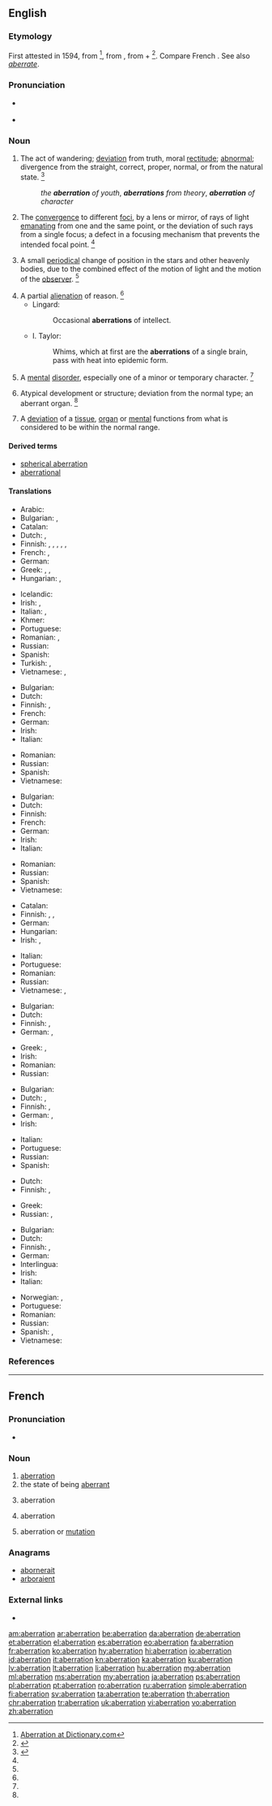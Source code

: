 ==English==
{{wikipedia}}

===Etymology===
First attested in 1594, from {{etyl|la|en}} {{m|la|aberrātiō||relief, diversion}} <ref>[http://dictionary.reference.com/browse/aberration Aberration at Dictionary.com]</ref>, from {{m|la|aberrō||wander away, go astray}}, from {{term|ab||away|lang=la}} + {{m|la|errō||wander}}<ref>{{R:CDOE|page=2}}</ref>. Compare French {{term|aberration|lang=fr}}. See also ''[[aberrate]]''.

===Pronunciation===
* {{a|US}} {{IPA|/ˌæb.əˈreɪ.ʃn̩/|lang=en}}
* {{audio|en-us-aberration.ogg|Audio (US)|lang=en}}

===Noun===
{{en-noun}}

# The act of wandering; [[deviation]] from truth, moral [[rectitude]]; [[abnormal]]; divergence from the straight, correct, proper, normal, or from the natural state. {{defdate|Late 16<sup>th</sup> century.}}<ref name=SOED>{{R:SOED5|page=4}}</ref>
#: ''the '''aberration''' of youth'', '''''aberrations''' from theory'',  '''''aberration''' of character''
# {{context|optics|lang=en}} The [[convergence]] to different [[focus|foci]], by a lens or mirror, of rays of light [[emanating]] from one and the same point, or the deviation of such rays from a single focus; a defect in a focusing mechanism that prevents the intended focal point. {{defdate|Mid 18<sup>th</sup> century.}}<ref name=SOED/>
# {{context|astronomy|lang=en}} A small [[periodical]] change of position in the stars and other heavenly bodies, due to the combined effect of the motion of light and the motion of the [[observer]]. {{defdate|Mid 18<sup>th</sup> century.}}<ref name=SOED/>
# A partial [[alienation]] of reason. {{defdate|Early 19<sup>th</sup> century.}}<ref name=SOED/>
#* Lingard:
#*: Occasional '''aberrations''' of intellect.
#* I. Taylor:
#*: Whims, which at first are the '''aberrations''' of a single brain, pass with heat into epidemic form.
# A [[mental]] [[disorder]], especially one of a minor or temporary character. {{defdate|Early 19<sup>th</sup> century.}}<ref name=SOED/>
# {{context|zoology|botany|lang=en}} Atypical development or structure; deviation from the normal type; an aberrant organ. {{defdate|Mid 19<sup>th</sup> century.}}<ref name=SOED/>
# {{context|medicine|lang=fi}} A [[deviation]] of a [[tissue]], [[organ]] or [[mental]] functions from what is considered to be within the normal range.

====Derived terms====
* [[spherical aberration]]
* [[aberrational]]

====Translations====
{{trans-top|act of wandering or deviation; abnormality}}
* Arabic: {{t-needed|ar}}
* Bulgarian: {{t+|bg|отклоняване|sc=Cyrl}}, {{t+|bg|отклонение|sc=Cyrl}}
* Catalan: {{t|ca|aberració|f}}
* Dutch: {{t+|nl|aberratie}}, {{t+|nl|afwijking}}
* Finnish: {{t|fi|poikkeama}}, {{t+|fi|poikkeavuus}}, {{t|fi|eksyminen}}, {{t+|fi|hairahdus}}, {{t|fi|harhautuminen}}, {{t+|fi|säännöttömyys}}
* French: {{t+|fr|anomalie|f}}, {{t+|fr|anormalité|f}}
* German: {{t+|de|Aberration|f}}
* Greek: {{t+|el|παρέκκλιση|f|sc=Grek}}, {{t+|el|εκτροπή|f|sc=Grek}}, {{t+|el|λοξοδρόμηση|f|sc=Grek}}
* Hungarian: {{t+|hu|tévelygés}}, {{t|hu|tévút}}
{{trans-mid}}
* Icelandic: {{t-needed|is}}
* Irish: {{t|ga|seachrán|m}}, {{t|ga|iomrall|m}}
* Italian: {{t+|it|aberrazione|f}}, {{t+|it|deviazione|f}}
* Khmer: {{t|km|ការភ្លាត់ភ្លាំង|tr=kaa ploat pleang|sc=Khmr}}
* Portuguese: {{t+|pt|aberração|f}}
* Romanian: {{t+|ro|deviere|f}}, {{t+|ro|deviație|f}}
* Russian: {{t+|ru|отклонение|n|tr=otklonénije|sc=Cyrl}}
* Spanish: {{t+|es|aberración|f}}
* Turkish: {{t+|tr|sapma}}, {{t+|tr|sapkınlık}}
* Vietnamese: {{t-check|vi|([[sự]]) [[lầm lạc]]}}, {{t-check|vi|[[phút]] [[lầm lạc]]}}<!-- both look like SOPs, but unlink if they are not -->
{{trans-bottom}}

{{trans-top|optics: convergence to different foci}}
* Bulgarian: {{t|bg|аберация|f|tr=aberácija|sc=Cyrl}}
* Dutch: {{t+|nl|aberratie|m}}
* Finnish: {{t|fi|poikkeama}}, {{t+|fi|aberraatio}}
* French: {{t+|fr|aberration|f}}
* German: {{t+|de|Aberration|f}}
* Irish: {{t|ga|iomrall|m}}
* Italian: {{t+|it|aberrazione|f}}
{{trans-mid}}
* Romanian: {{t+|ro|aberație|f|alt=aberaţie}}
* Russian: {{t+|ru|аберрация|f|tr=aberrácija|sc=Cyrl}}
* Spanish: {{t+|es|aberración|f}}
* Vietnamese: {{t+|vi|quang sai}}
{{trans-bottom}}

{{trans-top|astronomy: small periodical change of position of heavenly bodies}}
* Bulgarian: {{t|bg|аберация|f|tr=aberácija|sc=Cyrl}}
* Dutch: {{t+|nl|aberratie|m}}
* Finnish: {{t+|fi|aberraatio}}
* French: {{t+|fr|aberration|f}}
* German: {{t+|de|Aberration|f}}
* Irish: {{t|ga|iomrall|m}}
* Italian: {{t+|it|aberrazione|f}}
{{trans-mid}}
* Romanian: {{t+|ro|aberație|f|alt=aberaţie}}
* Russian: {{t+|ru|аберрация|f|tr=aberrácija|sc=Cyrl}}
* Spanish: {{t+|es|aberración|f}}
* Vietnamese: {{t|vi|tính sai}}
{{trans-bottom}}

{{trans-top|partial alienation of reason}}
* Catalan: {{t|ca|aberració|f}}
* Finnish: {{t|fi|ajatusvirhe}}, {{t+|fi|erehdys}}, {{t|fi|harhapolku}}
* German: {{t+|de|Aberration|f}}
* Hungarian: {{t+|hu|aberráció}}
* Irish: {{t|ga|seachrán|m}}, {{t|ga|iomrall|m}}
{{trans-mid}}
* Italian: {{t+|it|alienazione|f}}
* Portuguese: {{t+|pt|aberração|f}}
* Romanian: {{t+|ro|aberație|f}}
* Russian: {{t+|ru|заблуждение|n|tr=zabluždénije|sc=Cyrl}}
* Vietnamese: {{t-check|vi|[[sự]] [[kém]] [[trí khôn]]}} <!-- was "[[sự]] [[kém]] [[trí khôn]]" -->, {{t-check|vi|[[sự]] [[loạn trí]]}} <!-- was "sự [[loạn trí]]" - assuming [[WT:SOP]], remove [[ ]] if not -->
{{trans-bottom}}

{{trans-top|minor or temporary mental disorder}}
* Bulgarian: {{t+|bg|умопомрачение|sc=Cyrl}}
* Dutch: {{t+|nl|aberratie}}
* Finnish: {{t|fi|poikkeama}}, {{t+|fi|aberraatio}}
* German: {{t+|de|Aberration|f}}, {{t+|de|Abweichung|f}}
{{trans-mid}}
* Greek: {{t+|el|παρέκκλιση|f|sc=Grek}}, {{t+|el|εκκεντρικότητα|f|sc=Grek}}
* Irish: {{t|ga|saobhadh|m}}
* Romanian: {{t+|ro|deviere|f}}
* Russian: {{t+|ru|умопомрачение|n|tr=umopomračénije|sc=Cyrl}}
{{trans-bottom}}

{{trans-top|zoology, botany: atypical development or structure}}
* Bulgarian: {{t|bg|аберация|f|tr=aberácija|sc=Cyrl}}
* Dutch: {{t+|nl|aberratie|m}}, {{t|nl|afwijkend exemplaar|n}}
* Finnish: {{t|fi|harhamuunnos}}, {{t+|fi|aberraatio}}
* German: {{t+|de|Aberration|f}}, {{t+|de|Abweichung|f}}
* Irish: {{t|ga|iomrall|m}}
{{trans-mid}}
* Italian: {{t+|it|aberrazione|f}}
* Portuguese: {{t+|pt|aberração|f}}
* Russian: {{t+|ru|аберрация|f|tr=aberrácija|sc=Cyrl}}
* Spanish: {{t+|es|aberración|f}}
{{trans-bottom}}

{{trans-top|medicine: deviation from normal range}}
* Dutch: {{t+|nl|aberratie|m}}
* Finnish: {{t|fi|poikkeama}}, {{t+|fi|aberraatio}}
{{trans-mid}}
* Greek: {{t+|el|παρέκκλιση|f|sc=Grek}}
* Russian: {{t+|ru|аберрация|f|sc=Cyrl}}, {{t+|ru|отклонение|n|sc=Cyrl}}
{{trans-bottom}}

{{checktrans-top}}
* Bulgarian: {{t-check|bg|аберация|f|tr=aberácija|sc=Cyrl}}
* Dutch: {{t+check|nl|aberratie|m}}
* Finnish: {{t-check|fi|poikkeama}}, {{t+|fi|aberraatio}}
* German: {{t+check|de|Aberration|f}}
* Interlingua: {{t-check|ia|aberration}}
* Irish: {{t-check|ga|iomrall|m}}
* Italian: {{t+check|it|aberrazione|f}}
{{trans-mid}}
* Norwegian: {{t-check|no|avvik|n}}, {{t-check|no|villfarelse|c}}
* Portuguese: {{t+check|pt|aberração|f}}
* Romanian: {{t+check|ro|aberație|f}}
* Russian: {{t+check|ru|аберрация|f|tr=aberrácija|sc=Cyrl}}
* Spanish: {{t+check|es|aberración|f}}, {{t-check|es|perturbación mental|f}}
* Vietnamese: {{t+check|vi|([[sự]]) [[khác thường]]}}
{{trans-bottom}}

===References===
<references/>

----

==French==

===Pronunciation===
* {{audio|Fr-aberration.ogg|Audio|lang=fr}}

===Noun===
{{fr-noun|f}}

# [[#English|aberration]]
# the state of being [[aberrant]]
# {{context|astronomy|lang=fr}} aberration
# {{context|optics|lang=fr}} aberration
# {{context|physiology|lang=fr}} aberration or [[mutation]]

===Anagrams===
* [[abornerait#French|abornerait]]
* [[arboraient#French|arboraient]]

===External links===
* {{R:TLFi}}

[[am:aberration]]
[[ar:aberration]]
[[be:aberration]]
[[da:aberration]]
[[de:aberration]]
[[et:aberration]]
[[el:aberration]]
[[es:aberration]]
[[eo:aberration]]
[[fa:aberration]]
[[fr:aberration]]
[[ko:aberration]]
[[hy:aberration]]
[[hi:aberration]]
[[io:aberration]]
[[id:aberration]]
[[it:aberration]]
[[kn:aberration]]
[[ka:aberration]]
[[ku:aberration]]
[[lv:aberration]]
[[lt:aberration]]
[[li:aberration]]
[[hu:aberration]]
[[mg:aberration]]
[[ml:aberration]]
[[ms:aberration]]
[[my:aberration]]
[[ja:aberration]]
[[ps:aberration]]
[[pl:aberration]]
[[pt:aberration]]
[[ro:aberration]]
[[ru:aberration]]
[[simple:aberration]]
[[fi:aberration]]
[[sv:aberration]]
[[ta:aberration]]
[[te:aberration]]
[[th:aberration]]
[[chr:aberration]]
[[tr:aberration]]
[[uk:aberration]]
[[vi:aberration]]
[[vo:aberration]]
[[zh:aberration]]